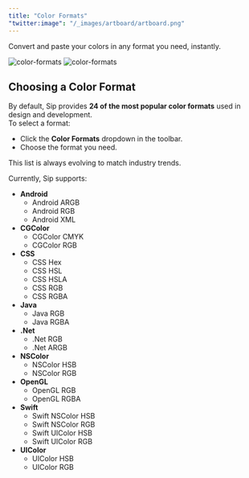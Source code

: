 ```yaml
---
title: "Color Formats"
"twitter:image": "/_images/artboard/artboard.png"
---
```


Convert and paste your colors in any format you need, instantly.

<img className="block dark:hidden rounded-lg" src="/_images/pages/color-formats/color-formats-light@2x.png" alt="color-formats" />
<img className="hidden dark:block rounded-lg" src="/_images/pages/color-formats/color-formats-dark@2x.png" alt="color-formats" />

## Choosing a Color Format

By default, Sip provides **24 of the most popular color formats** used in design and development.  
To select a format:

- Click the **Color Formats** dropdown in the toolbar.
- Choose the format you need.

This list is always evolving to match industry trends.

Currently, Sip supports:

- **Android**
  - Android ARGB
  - Android RGB
  - Android XML
- **CGColor**
  - CGColor CMYK
  - CGColor RGB
- **CSS**
  - CSS Hex
  - CSS HSL
  - CSS HSLA
  - CSS RGB
  - CSS RGBA
- **Java**
  - Java RGB
  - Java RGBA
- **.Net**
  - .Net RGB
  - .Net ARGB
- **NSColor**
  - NSColor HSB
  - NSColor RGB
- **OpenGL**
  - OpenGL RGB
  - OpenGL RGBA
- **Swift**
  - Swift NSColor HSB
  - Swift NSColor RGB
  - Swift UIColor HSB
  - Swift UIColor RGB
- **UIColor**
  - UIColor HSB
  - UIColor RGB
